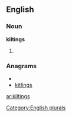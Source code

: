 
==English==

===Noun===
'''kiltings'''

# {{plural of|[[kilting]]}}

===Anagrams===
* {{alphagram|giiklnst}}
* [[kitlings#English|kitlings]]

[[Category:English plurals]]

[[ar:kiltings]]